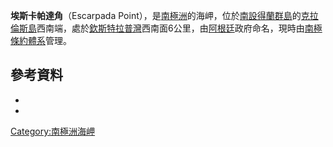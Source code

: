 {{coord|61|17|S|54|14|W|source:GNIS|display=title}}

'''埃斯卡帕達角'''（Escarpada Point），是[[南極洲|南極洲]]的海岬，位於[[南設得蘭群島|南設得蘭群島]]的[[克拉倫斯島_(南極洲)|克拉倫斯島]]西南端，處於[[欽斯特拉普灣|欽斯特拉普灣]]西南面6公里，由[[阿根廷|阿根廷]]政府命名，現時由[[南極條約體系|南極條約體系]]管理。

==參考資料==
*{{cite gnis | type = antarid | id = 4590| name = Escarpada Point | accessdate = 2012-03-04}}
*{{usgs-gazetteer|id=4590}}

{{Antarctica-geo-stub}}
[[Category:南極洲海岬|Category:南極洲海岬]]